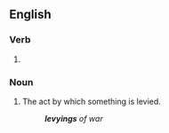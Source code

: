 ==English==

===Verb===
{{head|en|verb form}}

# {{present participle of|en|levy|nocat=1}}

===Noun===
{{en-noun}}

# The act by which something is levied.
#: '''''levyings''' of war''